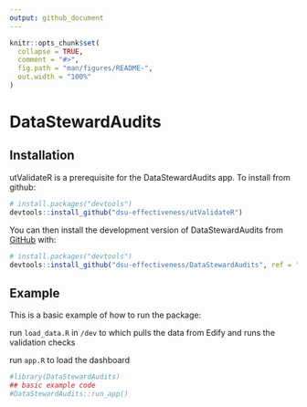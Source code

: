 ```yaml
---
output: github_document
---
```


<!-- README.md is generated from README.Rmd. Please edit that file -->

```r
knitr::opts_chunk$set(
  collapse = TRUE,
  comment = "#>",
  fig.path = "man/figures/README-",
  out.width = "100%"
)
```

# DataStewardAudits

<!-- badges: start -->
<!-- badges: end -->


## Installation

utValidateR is a prerequisite for the DataStewardAudits app. To install from github:

``` r
# install.packages("devtools")
devtools::install_github("dsu-effectiveness/utValidateR")
```


You can then install the development version of DataStewardAudits from [GitHub](https://github.com/)
with:

``` r
# install.packages("devtools")
devtools::install_github("dsu-effectiveness/DataStewardAudits", ref = "develop")
```

## Example

This is a basic example of how to run the package:

run `load_data.R` in `/dev` to which pulls the data from Edify and runs the validation checks

run `app.R` to load the dashboard

```r
#library(DataStewardAudits)
## basic example code
#DataStewardAudits::run_app()
```
